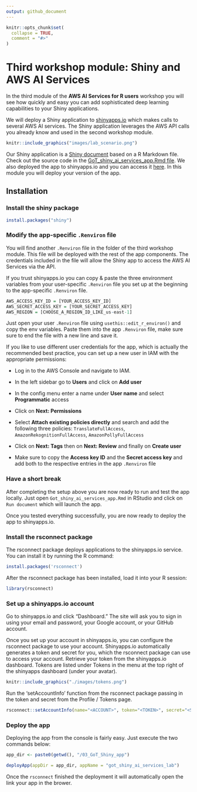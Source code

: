 ```yaml
---
output: github_document
---
```


<!-- README.md is generated from README.Rmd. Please edit that file -->

```r
knitr::opts_chunk$set(
  collapse = TRUE,
  comment = "#>"
)
```

# Third workshop module: Shiny and AWS AI Services

In the third module of the **AWS AI Services for R users** workshop you will see how quickly and easy you can add sophisticated deep learning capabilities to your Shiny applications. 

We will deploy a Shiny application to [shinyapps.io](https://shinyapps.io) which makes calls to several AWS AI services. The Shiny application leverages the AWS API calls you already know and used in the second workshop module. 

<p align="center">
```r
knitr::include_graphics("images/lab_scenario.png")
```
</p>

Our Shiny application is a [Shiny document](https://bookdown.org/yihui/rmarkdown/shiny-documents.html) based on a R Markdown file. Check out the source code in the [GoT_shiny_ai_services_app.Rmd file](/GoT_shiny_ai_services_app.Rmd). We also deployed the app to shinyapps.io and you can access it [here](https://alexlemm.shinyapps.io/got_ai_services_lab/). In this module you will deploy your version of the app. 


## Installation

### Install the shiny package

```r
install.packages("shiny")
```

### Modify the app-specific `.Renviron ` file

You will find another `.Renviron` file in the folder of the third workshop module. This file will be deployed with the rest of the app components. The credentials included in the file will allow the Shiny app to access the AWS AI Services via the API. 

If you trust shinyapps.io you can copy & paste the three environment variables from your user-specific `.Renviron` file you set up at the beginning to the app-specific `.Renviron` file.


```r
AWS_ACCESS_KEY_ID = [YOUR_ACCESS_KEY_ID]
AWS_SECRET_ACCESS_KEY = [YOUR_SECRET_ACCESS_KEY]
AWS_REGION = [CHOOSE_A_REGION_ID_LIKE_us-east-1]
```

Just open your user `.Renviron` file using `usethis::edit_r_environ()` and copy the env variables. Paste them into the app `.Renviron` file, make sure sure to end the file with a new line and save it. 

If you like to use different user credentials for the app, which is actually the recommended best practice, you can set up a new user in IAM with the appropriate permissions:

* Log in to the AWS Console and navigate to IAM.

* In the left sidebar go to **Users** and click on **Add user**

* In the config menu enter a name under **User name** and select **Programmatic** access

* Click on **Next: Permissions**

* Select **Attach existing policies directly** and search and add the following three policies: `TranslateFullAccess`, `AmazonRekognitionFullAccess`, `AmazonPollyFullAccess`

* Click on **Next: Tags** then on **Next: Review** and finally on **Create user**

* Make sure to copy the **Access key ID** and the **Secret access key** and add both to the respective entries in the app `.Renviron` file


### Have a short break

After completing the setup above you are now ready to run and test the app locally. Just open `Got_shiny_ai_services_app.Rmd` in RStudio and click on `Run document` which will launch the app. 

Once you tested everything successfully, you are now ready to deploy the app to shinyapps.io. 

### Install the rsconnect package

The rsconnect package deploys applications to the shinyapps.io service. You can install it by running the R command:

```r
install.packages('rsconnect')
```

After the rsconnect package has been installed, load it into your R session:

```r
library(rsconnect)
```


### Set up a shinyapps.io account

Go to shinyapps.io and click “Dashboard.” The site will ask you to sign in using your email and password, your Google account, or your GitHub account.

Once you set up your account in shinyapps.io, you can configure the rsconnect package to use your account. Shinyapps.io automatically generates a token and secret for you, which the rsconnect package can use to access your account. Retrieve your token from the shinyapps.io dashboard. Tokens are listed under Tokens in the menu at the top right of the shinyapps dashboard (under your avatar).

<p align="center">
```r
knitr::include_graphics("./images/tokens.png")
```
</p>

Run the ‘setAccountInfo’ function from the rsconnect package passing in the token and secret from the Profile / Tokens page.

```r
rsconnect::setAccountInfo(name="<ACCOUNT>", token="<TOKEN>", secret="<SECRET>")
```


### Deploy the app

Deploying the app from the console is fairly easy. Just execute the two commands below:

```r
app_dir <- paste0(getwd(), "/03_GoT_Shiny_app")

deployApp(appDir = app_dir, appName = "got_shiny_ai_services_lab")
```


Once the `rsconnect` finished the deployment it will automatically open the link your app in the brower. 










